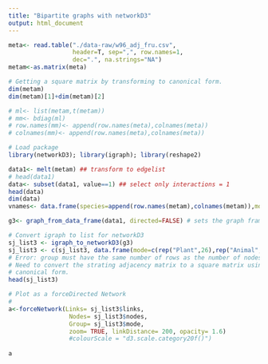 ```yaml
---
title: "Bipartite graphs with networkD3"
output: html_document
---
```

```r

meta<- read.table("./data-raw/w96_adj_fru.csv", 
                  header=T, sep=",", row.names=1,
                  dec=".", na.strings="NA")
metam<-as.matrix(meta)

# Getting a square matrix by transforming to canonical form.
dim(metam)
dim(metam)[1]+dim(metam)[2]

# ml<- list(metam,t(metam))
# mm<- bdiag(ml)
# row.names(mm)<- append(row.names(meta),colnames(meta))
# colnames(mm)<- append(row.names(meta),colnames(meta))

```

```r
# Load package
library(networkD3); library(igraph); library(reshape2)

data1<- melt(metam) ## transform to edgelist
# head(data1)
data<- subset(data1, value==1) ## select only interactions = 1
head(data)
dim(data)
vnames<- data.frame(species=append(row.names(metam),colnames(metam)),mode= c(rep("Plant",26),rep("Animal",36)))

g3<- graph_from_data_frame(data1, directed=FALSE) # sets the graph framework

# Convert igraph to list for networkD3
sj_list3 <- igraph_to_networkD3(g3)
sj_list3 <- c(sj_list3, data.frame(mode=c(rep("Plant",26),rep("Animal",36))))
# Error: group must have the same number of rows as the number of nodes in g.
# Need to convert the strating adjacency matrix to a square matrix using the 
# canonical form.
head(sj_list3)

# Plot as a forceDirected Network
# 
a<-forceNetwork(Links= sj_list3$links, 
                 Nodes= sj_list3$nodes,
                 Group= sj_list3$mode,
                 zoom= TRUE, linkDistance= 200, opacity= 1.6) 
                 #colourScale = "d3.scale.category20f()")
 
a

```

